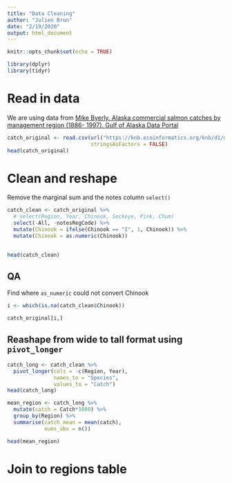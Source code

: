 ```yaml
---
title: "Data Cleaning"
author: "Julien Brun"
date: "2/19/2020"
output: html_document
---
```


```r
knitr::opts_chunk$set(echo = TRUE)
```

```r
library(dplyr)
library(tidyr)
```

# Read in data

We are using data from [Mike Byerly. Alaska commercial salmon catches by management region (1886- 1997). Gulf of Alaska Data Portal](https://knb.ecoinformatics.org/#view/df35b.304.2)

```r
catch_original <- read.csv(url("https://knb.ecoinformatics.org/knb/d1/mn/v2/object/df35b.302.1", method = "libcurl"),
                           stringsAsFactors = FALSE)
head(catch_original)
```



# Clean and reshape

Remove the marginal sum and the notes column `select()`

```r

catch_clean <- catch_original %>%
  # select(Region, Year, Chinook, Sockeye, Pink, Chum)
  select(-All, -notesRegCode) %>%
  mutate(Chinook = ifelse(Chinook == "I", 1, Chinook)) %>%
  mutate(Chinook = as.numeric(Chinook))
  

head(catch_clean)
```

## QA

Find where `as_numeric` could not convert Chinook

```r
i <- which(is.na(catch_clean$Chinook))

catch_original[i,]
```

## Reashape from wide to tall format using `pivot_longer`

```r
catch_long <- catch_clean %>%
  pivot_longer(cols = -c(Region, Year),
               names_to = "Species",
               values_to = "Catch")
head(catch_long)

```

```r
mean_region <- catch_long %>% 
  mutate(catch = Catch*1000) %>%
  group_by(Region) %>%
  summarise(catch_mean = mean(catch),
            nums_obs = n())

head(mean_region)
```


# Join to regions table









